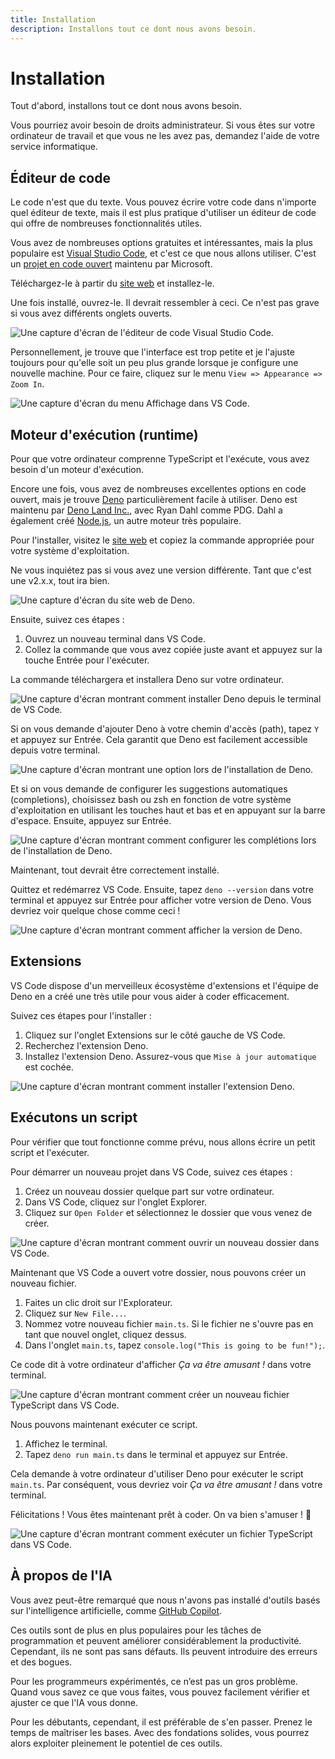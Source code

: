 ```yaml
---
title: Installation
description: Installons tout ce dont nous avons besoin.
---
```



# Installation

Tout d'abord, installons tout ce dont nous avons besoin.

<Callout type="warning" emoji="⚠️">
    Vous pourriez avoir besoin de droits administrateur. Si vous êtes sur votre ordinateur de travail et que vous ne les avez pas, demandez l'aide de votre service informatique.
</Callout>

## Éditeur de code

Le code n'est que du texte. Vous pouvez écrire votre code dans n'importe quel éditeur de texte, mais il est plus pratique d'utiliser un éditeur de code qui offre de nombreuses fonctionnalités utiles.

Vous avez de nombreuses options gratuites et intéressantes, mais la plus populaire est [Visual Studio Code](https://code.visualstudio.com/), et c'est ce que nous allons utiliser. C'est un [projet en code ouvert](https://github.com/microsoft/vscode) maintenu par Microsoft.

Téléchargez-le à partir du [site web](https://code.visualstudio.com/) et installez-le.

Une fois installé, ouvrez-le. Il devrait ressembler à ceci. Ce n'est pas grave si vous avez différents onglets ouverts.  

![Une capture d'écran de l'éditeur de code Visual Studio Code.](/assets/first-steps/vscode.png)

Personnellement, je trouve que l'interface est trop petite et je l'ajuste toujours pour qu'elle soit un peu plus grande lorsque je configure une nouvelle machine. Pour ce faire, cliquez sur le menu `View => Appearance => Zoom In`.

![Une capture d'écran du menu Affichage dans VS Code.](/assets/first-steps/vscode-zoom.png)

## Moteur d'exécution (runtime)

Pour que votre ordinateur comprenne TypeScript et l'exécute, vous avez besoin d'un moteur d'exécution.

Encore une fois, vous avez de nombreuses excellentes options en code ouvert, mais je trouve [Deno](https://deno.com/) particulièrement facile à utiliser. Deno est maintenu par [Deno Land Inc.](https://deno.com/company), avec Ryan Dahl comme PDG. Dahl a également créé [Node.js](https://nodejs.org/), un autre moteur très populaire.

Pour l'installer, visitez le [site web](https://deno.com/) et copiez la commande appropriée pour votre système d'exploitation.

Ne vous inquiétez pas si vous avez une version différente. Tant que c'est une v2.x.x, tout ira bien.

![Une capture d'écran du site web de Deno.](/assets/first-steps/deno.png)

Ensuite, suivez ces étapes :

1. Ouvrez un nouveau terminal dans VS Code.
2. Collez la commande que vous avez copiée juste avant et appuyez sur la touche Entrée pour l'exécuter.

La commande téléchargera et installera Deno sur votre ordinateur.

![Une capture d'écran montrant comment installer Deno depuis le terminal de VS Code.](/assets/first-steps/deno-install.png)

Si on vous demande d'ajouter Deno à votre chemin d'accès (path), tapez `Y` et appuyez sur Entrée. Cela garantit que Deno est facilement accessible depuis votre terminal.

![Une capture d'écran montrant une option lors de l'installation de Deno.](/assets/first-steps/deno-path.png)

Et si on vous demande de configurer les suggestions automatiques (completions), choisissez bash ou zsh en fonction de votre système d'exploitation en utilisant les touches haut et bas et en appuyant sur la barre d'espace. Ensuite, appuyez sur Entrée.

![Une capture d'écran montrant comment configurer les complétions lors de l'installation de Deno.](/assets/first-steps/deno-completions.png)

Maintenant, tout devrait être correctement installé.

Quittez et redémarrez VS Code. Ensuite, tapez `deno --version` dans votre terminal et appuyez sur Entrée pour afficher votre version de Deno. Vous devriez voir quelque chose comme ceci !

![Une capture d'écran montrant comment afficher la version de Deno.](/assets/first-steps/deno-version.png)

## Extensions

VS Code dispose d'un merveilleux écosystème d'extensions et l'équipe de Deno en a créé une très utile pour vous aider à coder efficacement.

Suivez ces étapes pour l'installer :

1. Cliquez sur l'onglet Extensions sur le côté gauche de VS Code.
2. Recherchez l'extension Deno.
3. Installez l'extension Deno. Assurez-vous que `Mise à jour automatique` est cochée.

![Une capture d'écran montrant comment installer l'extension Deno.](/assets/first-steps/deno-extension.png)

## Exécutons un script

Pour vérifier que tout fonctionne comme prévu, nous allons écrire un petit script et l'exécuter.

Pour démarrer un nouveau projet dans VS Code, suivez ces étapes :

1. Créez un nouveau dossier quelque part sur votre ordinateur.
2. Dans VS Code, cliquez sur l'onglet Explorer.
3. Cliquez sur `Open Folder` et sélectionnez le dossier que vous venez de créer.

![Une capture d'écran montrant comment ouvrir un nouveau dossier dans VS Code.](/assets/first-steps/deno-open-folder.png)

Maintenant que VS Code a ouvert votre dossier, nous pouvons créer un nouveau fichier.

1. Faites un clic droit sur l'Explorateur.
2. Cliquez sur `New File...`.
3. Nommez votre nouveau fichier `main.ts`. Si le fichier ne s'ouvre pas en tant que nouvel onglet, cliquez dessus.
4. Dans l'onglet `main.ts`, tapez `console.log("This is going to be fun!");`.

Ce code dit à votre ordinateur d'afficher *Ça va être amusant !* dans votre terminal.

![Une capture d'écran montrant comment créer un nouveau fichier TypeScript dans VS Code.](/assets/first-steps/deno-new-file.png)

Nous pouvons maintenant exécuter ce script.

1. Affichez le terminal.
2. Tapez `deno run main.ts` dans le terminal et appuyez sur Entrée.

Cela demande à votre ordinateur d'utiliser Deno pour exécuter le script `main.ts`. Par conséquent, vous devriez voir *Ça va être amusant !* dans votre terminal.

Félicitations ! Vous êtes maintenant prêt à coder. On va bien s'amuser ! 🤩

![Une capture d'écran montrant comment exécuter un fichier TypeScript dans VS Code.](/assets/first-steps/deno-run.png)

## À propos de l'IA

Vous avez peut-être remarqué que nous n'avons pas installé d'outils basés sur l'intelligence artificielle, comme [GitHub Copilot](https://github.com/features/copilot).

Ces outils sont de plus en plus populaires pour les tâches de programmation et peuvent améliorer considérablement la productivité. Cependant, ils ne sont pas sans défauts. Ils peuvent introduire des erreurs et des bogues.

Pour les programmeurs expérimentés, ce n’est pas un gros problème. Quand vous savez ce que vous faites, vous pouvez facilement vérifier et ajuster ce que l'IA vous donne.

Pour les débutants, cependant, il est préférable de s'en passer. Prenez le temps de maîtriser les bases. Avec des fondations solides, vous pourrez alors exploiter pleinement le potentiel de ces outils.